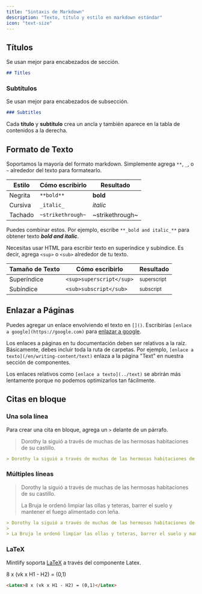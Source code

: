 ```yaml
---
title: "Sintaxis de Markdown"
description: "Texto, título y estilo en markdown estándar"
icon: "text-size"
---
```


## Títulos

Se usan mejor para encabezados de sección.

```md
## Titles
```

### Subtítulos

Se usan mejor para encabezados de subsección.

```md
### Subtitles
```

<Tip>

Cada **título** y **subtítulo** crea un ancla y también aparece en la tabla de contenidos a la derecha.

</Tip>

## Formato de Texto

Soportamos la mayoría del formato markdown. Simplemente agrega `**`, `_`, o `~` alrededor del texto para formatearlo.

| Estilo        | Cómo escribirlo   | Resultado       |
| ------------- | ----------------- | --------------- |
| Negrita       | `**bold**`        | **bold**        |
| Cursiva       | `_italic_`        | _italic_        |
| Tachado       | `~strikethrough~` | ~strikethrough~ |

Puedes combinar estos. Por ejemplo, escribe `**_bold and italic_**` para obtener texto **_bold and italic_**.

Necesitas usar HTML para escribir texto en superíndice y subíndice. Es decir, agrega `<sup>` o `<sub>` alrededor de tu texto.

| Tamaño de Texto | Cómo escribirlo          | Resultado              |
| --------------- | ------------------------ | ---------------------- |
| Superíndice     | `<sup>superscript</sup>` | <sup>superscript</sup> |
| Subíndice       | `<sub>subscript</sub>`   | <sub>subscript</sub>   |

## Enlazar a Páginas

Puedes agregar un enlace envolviendo el texto en `[]()`. Escribirías `[enlace a google](https://google.com)` para [enlazar a google](https://google.com).

Los enlaces a páginas en tu documentación deben ser relativos a la raíz. Básicamente, debes incluir toda la ruta de carpetas. Por ejemplo, `[enlace a texto](/en/writing-content/text)` enlaza a la página "Text" en nuestra sección de componentes.

Los enlaces relativos como `[enlace a texto](../text)` se abrirán más lentamente porque no podemos optimizarlos tan fácilmente.

## Citas en bloque

### Una sola línea

Para crear una cita en bloque, agrega un `>` delante de un párrafo.

> Dorothy la siguió a través de muchas de las hermosas habitaciones de su castillo.

```md
> Dorothy la siguió a través de muchas de las hermosas habitaciones de su castillo.
```

### Múltiples líneas

> Dorothy la siguió a través de muchas de las hermosas habitaciones de su castillo.
>
> La Bruja le ordenó limpiar las ollas y teteras, barrer el suelo y mantener el fuego alimentado con leña.

```md
> Dorothy la siguió a través de muchas de las hermosas habitaciones de su castillo.
>
> La Bruja le ordenó limpiar las ollas y teteras, barrer el suelo y mantener el fuego alimentado con leña.
```

### LaTeX

Mintlify soporta [LaTeX](https://www.latex-project.org) a través del componente Latex.

<Latex>8 x (vk x H1 - H2) = (0,1)</Latex>

```md
<Latex>8 x (vk x H1 - H2) = (0,1)</Latex>
```
